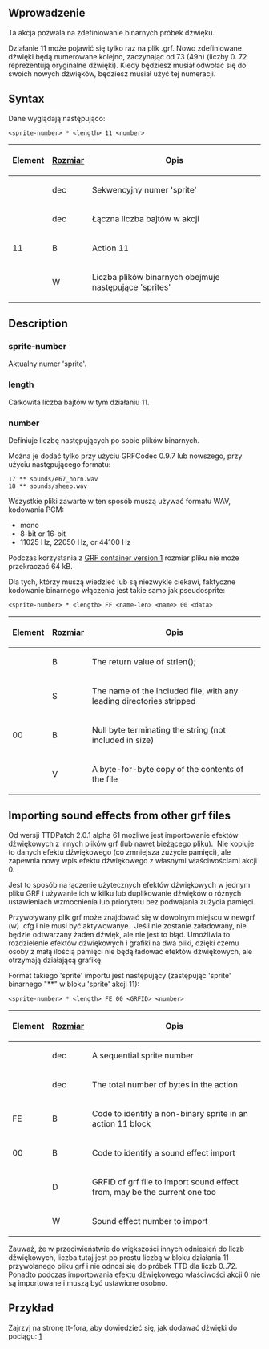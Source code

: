 {{pl/Development/NewGRF/inne strony|en=newgrf-specs.tt-wiki.net/wiki/Action11|pl=pl/Development/NewGRF/NFO Specs/Action11 |sub=nfo}}
<!--{{-}}<br>{{ambox | text = w trakcie edycji.}}-->

==Wprowadzenie==
{{pl/Development/NewGRF/ottdp|0.6|2.5|ttdprev=2.0.1 alpha 57}}

Ta akcja pozwala na zdefiniowanie binarnych próbek dźwięku.

Działanie 11 może pojawić się tylko raz na plik .grf.
Nowo zdefiniowane dźwięki będą numerowane kolejno, zaczynając od 73 (49h) (liczby 0..72 reprezentują oryginalne dźwięki). Kiedy będziesz musiał odwołać się do swoich nowych dźwięków, będziesz musiał użyć tej numeracji.

== Syntax ==

Dane wyglądają następująco:

<pre><sprite-number> * <length> 11 <number></pre>

{|
!Element !![[pl/Development/NewGRF/NFO Specs/GRFActionsDetailed|Rozmiar]] !! Opis
|-
|<sprite-number> ||dec ||Sekwencyjny numer 'sprite'
|-
|<length> ||dec||Łączna liczba bajtów w akcji
|-
|11 ||B||Action 11
|-
|<number> ||W ||Liczba plików binarnych obejmuje następujące 'sprites'
|}

== Description ==

=== sprite-number ===

Aktualny numer 'sprite'.

=== length ===

Całkowita liczba bajtów w tym działaniu 11.

=== number ===

Definiuje liczbę następujących po sobie plików binarnych.

Można je dodać tylko przy użyciu GRFCodec 0.9.7 lub nowszego, przy użyciu następującego formatu:

<pre>17 ** sounds/e67_horn.wav
18 ** sounds/sheep.wav</pre>

Wszystkie pliki zawarte w ten sposób muszą używać formatu WAV, kodowania PCM:
* mono
* 8-bit or {{pl/Development/NewGRF/ottdp|1.0|no}} 16-bit
* 11025 Hz, 22050 Hz, or {{pl/Development/NewGRF/ottdp|1.0|no}} 44100 Hz <!--<ref>-->{{pl/Development/NewGRF/NFO Specs/refs|text=Technically OpenTTD 0.6 obsługuje już próbkowanie dowolnej częstotliwości próbkowania, ale odtwarzanie i tak używało tylko 11025 Hz. Od OpenTTD 1.0 domyślna szybkość odtwarzania to 44100 Hz.|1}}<!--</ref>-->
Podczas korzystania z [[pl/Development/NewGRF/NFO Specs/Version numbers#grf-container-version|GRF container version 1]] rozmiar pliku nie może przekraczać 64 kB.

<!--<references/>-->{{pl/Development/NewGRF/NFO Specs/przypisy|101}}{{pl/Development/NewGRF/NFO Specs/refs|text=Technically OpenTTD 0.6 obsługuje już próbkowanie dowolnej częstotliwości próbkowania, ale odtwarzanie i tak używało tylko 11025 Hz. Od OpenTTD 1.0 domyślna szybkość odtwarzania to 44100 Hz.|<!--1-->przypis}}

Dla tych, którzy muszą wiedzieć lub są niezwykle ciekawi, faktyczne kodowanie binarnego włączenia jest takie samo jak pseudosprite:

<pre><sprite-number> * <length> FF <name-len> <name> 00 <data></pre>

{|
!Element !![[pl/Development/NewGRF/NFO Specs/GRFActionsDetailed|Rozmiar]] !! Opis
|-
|<name-len> ||B ||The return value of strlen(<name>);
|-
|<name> ||S ||The name of the included file, with any leading directories stripped
|-
|00 ||B ||Null byte terminating the string (not included in size)
|-
|<data> ||V ||A byte-for-byte copy of the contents of the file
|}

== Importing sound effects from other grf files ==
{{pl/Development/NewGRF/ottdp|0.6|2.5|ttdprev=2.0.1 alpha 61}}
Od wersji TTDPatch 2.0.1 alpha 61 możliwe jest importowanie efektów dźwiękowych z innych plików grf (lub nawet bieżącego pliku). &nbsp;Nie kopiuje to danych efektu dźwiękowego (co zmniejsza zużycie pamięci), ale zapewnia nowy wpis efektu dźwiękowego z własnymi właściwościami akcji 0.

Jest to sposób na łączenie użytecznych efektów dźwiękowych w jednym pliku GRF i używanie ich w kilku lub duplikowanie dźwięków o różnych ustawieniach wzmocnienia lub priorytetu bez podwajania zużycia pamięci.

Przywoływany plik grf może znajdować się w dowolnym miejscu w newgrf (w) .cfg i nie musi być aktywowanye. &nbsp;Jeśli nie zostanie załadowany, nie będzie odtwarzany żaden dźwięk, ale nie jest to błąd. Umożliwia to rozdzielenie efektów dźwiękowych i grafiki na dwa pliki, dzięki czemu osoby z małą ilością pamięci nie będą ładować efektów dźwiękowych, ale otrzymają działającą grafikę.

Format takiego 'sprite' importu jest następujący (zastępując 'sprite' binarnego "**"  w bloku 'sprite' akcji 11):

<pre><sprite-number> * <length> FE 00 <GRFID> <number></pre>

{|
!Element !![[pl/Development/NewGRF/NFO Specs/GRFActionsDetailed|Rozmiar]] !! Opis
|-
|<sprite-number> ||dec ||A sequential sprite number
|-
|<length> ||dec||The total number of bytes in the action
|-
|FE ||B ||Code to identify a non-binary sprite in an action 11 block
|-
|00 ||B ||Code to identify a sound effect import
|-
|<GRFID> ||D ||GRFID of grf file to import sound effect from, may be the current one too
|-
|<number> ||W ||Sound effect number to import
|}

Zauważ, że w przeciwieństwie do większości innych odniesień do liczb dźwiękowych, liczba tutaj jest po prostu liczbą w bloku działania 11 przywołanego pliku grf i nie odnosi się do próbek TTD dla liczb 0..72. Ponadto podczas importowania efektu dźwiękowego właściwości akcji 0 nie są importowane i muszą być ustawione osobno.

== Przykład ==

Zajrzyj na stronę tt-fora, aby dowiedzieć się, jak dodawać dźwięki do pociągu: [http://www.tt-forums.net/viewtopic.php?f=26&t=5033&p=735013#p735013]